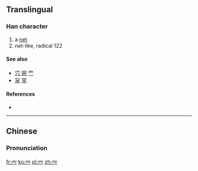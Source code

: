 {{also|穴|四|罓}}
==Translingual==

===Han character===
{{Han char|rn=14|rad=冖|as=02|sn=4|four=|canj=BC|ids=⿱冖儿}}

# a [[net]]
# net-like, radical 122

====See also====
* [[穴]] [[网]] [[罓]]
* [[罙]] [[罕]] 

====References====
* {{Han ref|kx=0130.151|uh=34C1|ud=13505}}

----

==Chinese==
{{zh-forms}}

===Pronunciation===
{{zh-pron
|m=wǎng
|c=mong5
|mc=
|oc=
|ma=
|cat=n,a
}}

[[fr:㓁]]
[[ko:㓁]]
[[pl:㓁]]
[[zh:㓁]]
